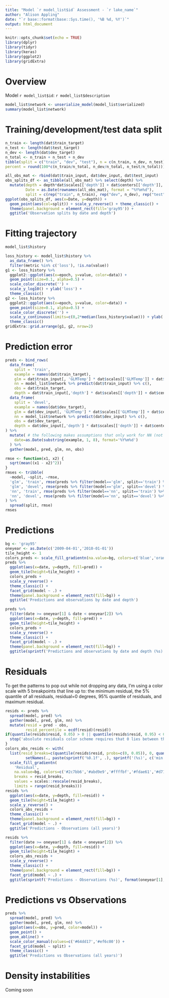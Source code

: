 ```yaml
---
title: "Model `r model_list$id` Assessment - `r lake_name`"
author: "Alison Appling"
date: "`r base::format(base::Sys.time(), '%B %d, %Y')`"
output: html_document
---
```


```r
knitr::opts_chunk$set(echo = TRUE)
library(dplyr)
library(tidyr)
library(keras)
library(ggplot2)
library(gridExtra)
```

# Overview

Model `r model_list$id`: `r model_list$description`

```r
model_list$network <- unserialize_model(model_list$serialized)
summary(model_list$network)
```

# Training/development/test data split
```r
n_train <- length(dat$train_target)
n_test <- length(dat$test_target)
n_dev <- length(dat$dev_target)
n_total <- n_train + n_test + n_dev
tibble(split = c("train", "dev", "test"), n = c(n_train, n_dev, n_test),
percent = round(100*c(n_train/n_total, n_dev/n_total, n_test/n_total)))

all_obs_mat <- rbind(dat$train_input, dat$dev_input, dat$test_input) 
obs_splits_df <- as_tibble(all_obs_mat) %>% select(depth) %>% 
  mutate(depth = depth*dat$scales[['depth']] + dat$centers[['depth']], 
         Date = as.Date(rownames(all_obs_mat), format = "%Y%m%d"),
         split = c(rep("train", n_train), rep("dev", n_dev), rep("test", n_test)))
ggplot(obs_splits_df, aes(x=Date, y=depth)) +
  geom_point(aes(col=split)) + scale_y_reverse() + theme_classic() +
  theme(panel.background = element_rect(fill='gray95')) +
  ggtitle('Observation splits by date and depth')
```
# Fitting trajectory

```r
model_list$history
```

```r
loss_history <- model_list$history %>%
  as_data_frame() %>%
  filter(metric %in% c('loss'), !is.na(value))
g1 <- loss_history %>%
  ggplot2::ggplot(aes(x=epoch, y=value, color=data)) +
  geom_point(size=0.1, alpha=0.5) +
  scale_color_discrete('') +
  scale_y_log10() + ylab('loss') +
  theme_classic()
g2 <- loss_history %>%
  ggplot2::ggplot(aes(x=epoch, y=value, color=data)) +
  geom_point(size=0.1, alpha=0.5) +
  scale_color_discrete('') +
  scale_y_continuous(limits=c(0,2*median(loss_history$value))) + ylab('loss') +
  theme_classic()
gridExtra::grid.arrange(g1, g2, nrow=2)
```

# Prediction error

```r
preds <- bind_rows(
  data_frame(
    split = 'train',
    example = names(dat$train_target),
    glm = dat$train_input[, 'GLMTemp'] * dat$scales[['GLMTemp']] + dat$centers[['GLMTemp']],
    nn = model_list$network %>% predict(dat$train_input) %>% c(),
    obs = dat$train_target, 
    depth = dat$train_input[,'depth'] * dat$scales[['depth']] + dat$centers[['depth']]),
  data_frame(
    split = 'devel',
    example = names(dat$dev_target),
    glm = dat$dev_input[, 'GLMTemp'] * dat$scales[['GLMTemp']] + dat$centers[['GLMTemp']],
    nn = model_list$network %>% predict(dat$dev_input) %>% c(),
    obs = dat$dev_target, 
    depth = dat$dev_input[,'depth'] * dat$scales[['depth']] + dat$centers[['depth']])
) %>%
  mutate( # the following makes assumptions that only work for NN (not RNN or SNN) models
    date=as.Date(substring(example, 1, 8), format='%Y%m%d')
  ) %>% 
  gather(model, pred, glm, nn, obs)
```

```r
rmse <- function(x1, x2) {
  sqrt(mean((x1 - x2)^2))
}
rmses <- tribble(
  ~model, ~split, ~rmse,
  'glm', 'train', rmse(preds %>% filter(model=='glm', split=='train') %>% pull(pred), preds %>% filter(model=='obs', split=='train') %>% pull(pred)),
  'glm', 'devel', rmse(preds %>% filter(model=='glm', split=='devel') %>% pull(pred), preds %>% filter(model=='obs', split=='devel') %>% pull(pred)),
  'nn', 'train', rmse(preds %>% filter(model=='nn', split=='train') %>% pull(pred), preds %>% filter(model=='obs', split=='train') %>% pull(pred)),
  'nn', 'devel', rmse(preds %>% filter(model=='nn', split=='devel') %>% pull(pred), preds %>% filter(model=='obs', split=='devel') %>% pull(pred))
) %>%
  spread(split, rmse)
rmses
```

# Predictions

```r
bg <- 'gray95'
oneyear <- as.Date(c('2009-04-01','2010-01-01'))
tile_height <- 1
colors_preds <- scale_fill_gradientn(na.value=bg, colors=c('blue','orange'))
preds %>%
  ggplot(aes(x=date, y=depth, fill=pred)) +
  geom_tile(height=tile_height) +
  colors_preds +
  scale_y_reverse() +
  theme_classic() +
  facet_grid(model ~ .) +
  theme(panel.background = element_rect(fill=bg)) +
  ggtitle('Predictions and observations by date and depth')
```

```r
preds %>%
  filter(date >= oneyear[1] & date < oneyear[2]) %>%
  ggplot(aes(x=date, y=depth, fill=pred)) +
  geom_tile(height=tile_height) +
  colors_preds +
  scale_y_reverse() +
  theme_classic() +
  facet_grid(model ~ .) +
  theme(panel.background = element_rect(fill=bg)) +
  ggtitle(sprintf('Predictions and observations by date and depth (%s)', format(oneyear[1], '%Y')))
```

# Residuals

To get the patterns to pop out while not dropping any data, I'm using a color scale with 5 breakpoints that line up to: the minimum residual, the 5% quantile of all residuals, residual=0 degrees, 95% quantile of residuals, and maximum residual.

```r
resids <- preds %>%
  spread(model, pred) %>%
  gather(model, pred, glm, nn) %>%
  mutate(resid = pred - obs,
         resid_percentile = ecdf(resid)(resid))
if(quantile(resids$resid, 0.05) > 0 || quantile(resids$resid, 0.95) < 0) {
  stop('absolute residuals color scheme requires that 0 lies between the 5% and 95% quantiles of all residuals')
}
colors_abs_resids <- with(
  list(resid_breaks=c(quantile(resids$resid, probs=c(0, 0.05)), 0, quantile(resids$resid, probs=c(0.95, 1))) %>%
         setNames(., paste(sprintf('%0.1f', .), sprintf('(%s)', c('min', '5%', 'perfect', '95%', 'max'))))), 
  scale_fill_gradientn(
    'Residual',
    na.value=bg, colors=c('#2c7bb6','#abd9e9','#ffffbf','#fdae61','#d7191c'),
    breaks = resid_breaks,
    values = scales::rescale(resid_breaks),
    limits = range(resid_breaks)))
resids %>%
  ggplot(aes(x=date, y=depth, fill=resid)) +
  geom_tile(height=tile_height) +
  scale_y_reverse() +
  colors_abs_resids +
  theme_classic() +
  theme(panel.background = element_rect(fill=bg)) +
  facet_grid(model ~ .) +
  ggtitle('Predictions - Observations (all years)')
```

```r
resids %>%
  filter(date >= oneyear[1] & date < oneyear[2]) %>%
  ggplot(aes(x=date, y=depth, fill=resid)) +
  geom_tile(height=tile_height) +
  colors_abs_resids +
  scale_y_reverse() +
  theme_classic() +
  theme(panel.background = element_rect(fill=bg)) + 
  facet_grid(model ~ .) +
  ggtitle(sprintf('Predictions - Observations (%s)', format(oneyear[1], '%Y')))
```

# Predictions vs Observations

```r
preds %>%
  spread(model, pred) %>%
  gather(model, pred, glm, nn) %>%
  ggplot(aes(x=obs, y=pred, color=model)) +
  geom_point() + 
  geom_abline() +
  scale_color_manual(values=c('#64dd17','#ef6c00')) +
  facet_grid(model ~ split) +
  theme_classic() +
  ggtitle('Predictions vs Observations (all years)')
```

# Density instabilities
Coming soon
